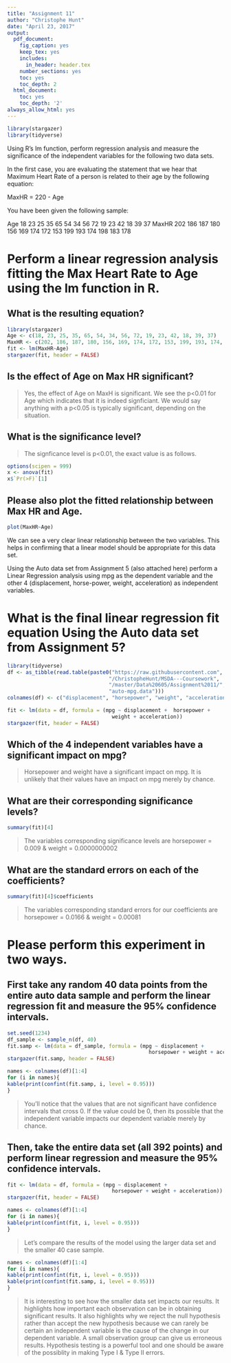 ```yaml
---
title: "Assignment 11"
author: "Christophe Hunt"
date: "April 23, 2017"
output:
  pdf_document:
    fig_caption: yes
    keep_tex: yes
    includes:
      in_header: header.tex
    number_sections: yes
    toc: yes
    toc_depth: 2
  html_document:
    toc: yes
    toc_depth: '2'
always_allow_html: yes
---
```


```r
library(stargazer)
library(tidyverse)
```

\newpage

Using R's lm function, perform regression analysis and measure the significance of the independent variables for the following two data sets.

In the first case, you are evaluating the statement that we hear that Maximum Heart Rate of a person is related to their age by the following equation:

MaxHR = 220 - Age

You have been given the following sample:

Age 18 23 25 35 65 54 34 56 72 19 23 42 18 39 37 
\newline
MaxHR 202 186 187 180 156 169 174 172 153 199 193 174 198 183 178

# Perform a linear regression analysis fitting the Max Heart Rate to Age using the lm function in R. 

## What is the resulting equation?

```r
library(stargazer)
Age <- c(18, 23, 25, 35, 65, 54, 34, 56, 72, 19, 23, 42, 18, 39, 37)
MaxHR <- c(202, 186, 187, 180, 156, 169, 174, 172, 153, 199, 193, 174, 198, 183, 178)
fit <- lm(MaxHR~Age)
stargazer(fit, header = FALSE)
```

## Is the effect of Age on Max HR significant?

> Yes, the effect of Age on MaxH is significant. We see the p<0.01 for Age which indicates that it is indeed signficiant. We would say anything with a p<0.05 is typically significant, depending on the situation.

\newpage

## What is the significance level?

> The signficance level is p<0.01, the exact value is as follows.

```r
options(scipen = 999)
x <- anova(fit)
x$`Pr(>F)`[1]
```

## Please also plot the fitted relationship between Max HR and Age.

```r
plot(MaxHR~Age)
```

We can see a very clear linear relationship between the two variables. This helps in confirming that a linear model should be appropriate for this data set.

\newpage

Using the Auto data set from Assignment 5 (also attached here) perform a Linear Regression analysis using mpg as the dependent variable and the other 4 (displacement, horse-power, weight, acceleration) as independent variables.

# What is the final linear regression fit equation Using the Auto data set from Assignment 5?

```r
library(tidyverse)
df <- as_tibble(read.table(paste0("https://raw.githubusercontent.com",
                                 "/ChristopheHunt/MSDA---Coursework",
                                 "/master/Data%20605/Assignment%2011/",
                                 "auto-mpg.data")))
colnames(df) <- c("displacement", "horsepower", "weight", "acceleration", "mpg")
```

```r
fit <- lm(data = df, formula = (mpg ~ displacement +  horsepower +
                                  weight + acceleration))
stargazer(fit, header = FALSE)
```

\newpage

## Which of the 4 independent variables have a significant impact on mpg?

> Horsepower and weight have a significant impact on mpg. It is unlikely that their values have an impact on mpg merely by chance.

## What are their corresponding significance levels?

```r
summary(fit)[4]
```

> The variables corresponding significance levels are horsepower = $0.009$ & weight = $0.0000000002$

## What are the standard errors on each of the coefficients?

```r
summary(fit)[4]$coefficients
```

> The variables corresponding standard errors for our coefficients are horsepower = $0.0166$ & weight = $0.00081$

\newpage

# Please perform this experiment in two ways.

## First take any random 40 data points from the entire auto data sample and perform the linear regression fit and measure the 95% confidence intervals.

```r
set.seed(1234)
df_sample <- sample_n(df, 40)
fit.samp <- lm(data = df_sample, formula = (mpg ~ displacement +
                                              horsepower + weight + acceleration))
stargazer(fit.samp, header = FALSE)
```

```r
names <- colnames(df)[1:4]
for (i in names){
kable(print(confint(fit.samp, i, level = 0.95)))
}
```
> You'll notice that the values that are not significant have confidence intervals that cross 0. If the value could be 0, then its possible that the independent variable impacts our dependent variable merely by chance. 

\newpage

## Then, take the entire data set (all 392 points) and perform linear regression and measure the 95% confidence intervals.

```r
fit <- lm(data = df, formula = (mpg ~ displacement +
                                  horsepower + weight + acceleration))
stargazer(fit, header = FALSE)
```

```r
names <- colnames(df)[1:4]
for (i in names){
kable(print(confint(fit, i, level = 0.95)))
}
```

\newpage

> Let's compare the results of the model using the larger data set and the smaller 40 case sample. 

```r
names <- colnames(df)[1:4]
for (i in names){
kable(print(confint(fit, i, level = 0.95)))
kable(print(confint(fit.samp, i, level = 0.95)))
}
```

> It is interesting to see how the smaller data set impacts our results. It highlights how important each observation can be in obtaining significant results. It also highlights why we reject the null hypothesis rather than accept the new hypothesis because we can rarely be certain an independent variable is the cause of the change in our dependent variable. A small observation group can give us erroneous results. Hypothesis testing is a powerful tool and one should be aware of the possiblity in making Type I & Type II errors. 